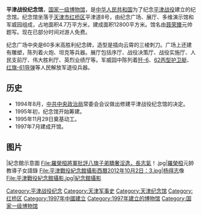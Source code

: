 '''平津战役纪念馆'''，[[国家一级博物馆|国家一级博物馆]]，是[[中华人民共和国|中华人民共和国]]为了纪念[[平津战役|平津战役]]建立的纪念馆。纪念馆坐落于[[天津市|天津市]][[红桥区|红桥区]]平津道8号，由纪念广场、展厅、多维演示馆和军威园组成，占地面积4.7万平方米，建成面积12800平方米。馆名由[[聂荣臻|聂荣臻]]元帅题写。现在已部分时间对游人免费。

纪念广场中央是60多米高胜利纪念碑，造型是插向云霄的三棱刺刀。广场上还建有雕塑，陈列着火炮、坦克等兵器。展厅包括序厅、战役决策厅、战役实施厅、人民支前厅、伟大胜利厅、英烈业绩厅等。军威园中陈列着[[歼-6|歼-6]]、[[62丙型护卫艇|62丙型护卫艇]]、[[红旗-61导弹|红旗-61导弹]]等人民解放军退役兵器。

==历史==
*1994年8月，[[中共中央政治局|中共中央政治局]]常委会会议做出修建平津战役纪念馆的决定。
*1995年初，纪念馆开始筹建。
*1995年11月29日奠基动工。
*1997年7月建成开馆。

== 图片 ==

<gallery>
|紀念館示意圖
File:羅榮桓將軍批評八旗子弟驕奢淫逸，長志氣！.jpg|[[羅榮桓|羅榮桓]]元帥教導子女語錄
File:平津戰役紀念館攝影西曆2012年10月2日：3.jpg|[[杨得志|杨得志]]像
File:平津戰役紀念館攝影.jpg|紀念館攝影
</gallery>

{{中国国家一级博物馆}}
{{天津市文化场馆}}
[[Category:平津战役纪念|Category:平津战役纪念]]
[[Category:天津军事史|Category:天津军事史]]
[[Category:天津纪念馆|Category:天津纪念馆]]
[[Category:红桥区|Category:红桥区]]
[[Category:1997年中國建立|Category:1997年中國建立]]
[[Category:1997年建立的博物馆|Category:1997年建立的博物馆]]
[[Category:国家一级博物馆|Category:国家一级博物馆]]